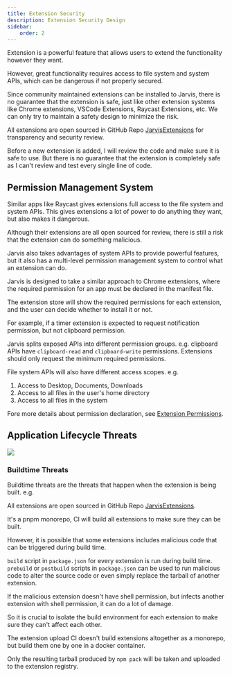 ```yaml
---
title: Extension Security
description: Extension Security Design
sidebar:
    order: 2
---
```


Extension is a powerful feature that allows users to extend the functionality however they want.

However, great functionality requires access to file system and system APIs, which can be dangerous if not properly secured.

Since community maintained extensions can be installed to Jarvis, there is no guarantee that the extension is safe,
just like other extension systems like Chrome extensions, VSCode Extensions, Raycast Extensions, etc.
We can only try to maintain a safety design to minimize the risk.

All extensions are open sourced in GitHub Repo [JarvisExtensions](https://github.com/HuakunTech/JarvisExtensions/) for transparency and security review.

Before a new extension is added, I will review the code and make sure it is safe to use.
But there is no guarantee that the extension is completely safe as I can't review and test every single line of code.

## Permission Management System

Similar apps like Raycast gives extensions full access to the file system and system APIs.
This gives extensions a lot of power to do anything they want, but also makes it dangerous.

Although their extensions are all open sourced for review, there is still a risk that the extension can do something malicious.

Jarvis also takes advantages of system APIs to provide powerful features, but it also has a multi-level
permission management system to control what an extension can do.

Jarvis is designed to take a similar approach to Chrome extensions, where the required permission for an app must be declared in the manifest file.

The extension store will show the required permissions for each extension, and the user can decide whether to install it or not.

For example, if a timer extension is expected to request notification permission, but not clipboard permission.

Jarvis splits exposed APIs into different permission groups. e.g. clipboard APIs have `clipboard-read` and `clipboard-write` permissions.
Extensions should only request the minimum required permissions.

File system APIs will also have different access scopes. e.g.

1. Access to Desktop, Documents, Downloads
2. Access to all files in the user's home directory
3. Access to all files in the system

Fore more details about permission declaration, see [Extension Permissions](./permissions.dx).

## Application Lifecycle Threats

![](https://hacker-storage.s3.us-east-2.amazonaws.com/2024/5/14/application-flow-simple.KMHPzXtV_5V2Cf.svg)

### Buildtime Threats

Buildtime threats are the threats that happen when the extension is being built. e.g.

All extensions are open sourced in GitHub Repo [JarvisExtensions](https://github.com/HuakunTech/JarvisExtensions/).

It's a pnpm monorepo, CI will build all extensions to make sure they can be built.

However, it is possible that some extensions includes malicious code that can be triggered during build time.

`build` script in `package.json` for every extension is run during build time.
`prebuild` or `postbuild` scripts in `package.json` can be used to run malicious code to alter the source code or
even simply replace the tarball of another extension.

If the malicious extension doesn't have shell permission, but infects another extension with shell permission, it can do a lot of damage.

So it is crucial to isolate the build environment for each extension to make sure they can't affect each other.

The extension upload CI doesn't build extensions altogether as a monorepo, but build them one by one in a docker container.

Only the resulting tarball produced by `npm pack` will be taken and uploaded to the extension registry.
